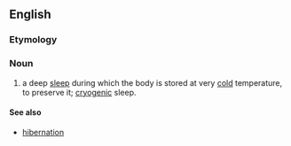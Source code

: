 ==English==

===Etymology===
{{compound|cold|sleep}}

===Noun===
{{en-noun|-}}
# a deep [[sleep]] during which the body is stored at very [[cold]] temperature, to preserve it; [[cryogenic]] sleep.

====See also====
*[[hibernation]]